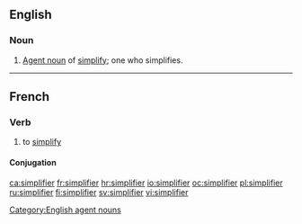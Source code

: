 ==English==

===Noun===
{{en-noun}}

# [[agent noun|Agent noun]] of [[simplify]]; one who simplifies.

[[Category:English agent nouns]]

----

==French==

===Verb===
{{fr-verb}}

# to [[simplify]]

====Conjugation====
{{fr-conj-er|simplifi}}

[[ca:simplifier]]
[[fr:simplifier]]
[[hr:simplifier]]
[[io:simplifier]]
[[oc:simplifier]]
[[pl:simplifier]]
[[ru:simplifier]]
[[fi:simplifier]]
[[sv:simplifier]]
[[vi:simplifier]]